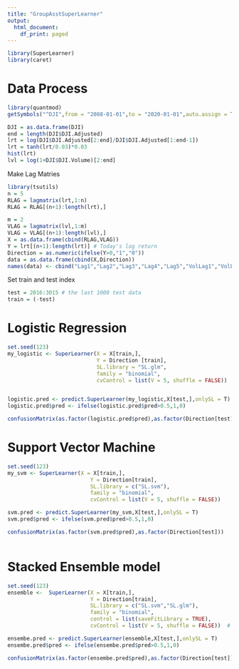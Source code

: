 ---
title: "GroupAsstSuperLearner"
output:
  html_document:
    df_print: paged
---


```{r error=FALSE, warning=FALSE, message=FALSE}
library(SuperLearner)
library(caret)
```

# Data Process
```{r error=FALSE, warning=FALSE, message=FALSE}
library(quantmod)
getSymbols("^DJI",from = "2008-01-01",to = "2020-01-01",auto.assign = TRUE)

DJI = as.data.frame(DJI)
end = length(DJI$DJI.Adjusted)
lrt = log(DJI$DJI.Adjusted[2:end]/DJI$DJI.Adjusted[1:end-1])
lrt = tanh(lrt/0.03)*0.03
hist(lrt)
lvl = log(1+DJI$DJI.Volume)[2:end]
```

Make Lag Matries
```{r error=FALSE, warning=FALSE, message=FALSE}
library(tsutils)
n = 5
RLAG = lagmatrix(lrt,1:n)
RLAG = RLAG[(n+1):length(lrt),]

m = 2
VLAG = lagmatrix(lvl,1:m)
VLAG = VLAG[(n+1):length(lvl),]
X = as.data.frame(cbind(RLAG,VLAG))
Y = lrt[(n+1):length(lrt)] # Today's log return
Direction = as.numeric(ifelse(Y>0,"1","0"))
data = as.data.frame(cbind(X,Direction))
names(data) <- cbind("Lag1","Lag2","Lag3","Lag4","Lag5","VolLag1","VolLag2","Direction")

```

Set train and test index
```{r error=FALSE, warning=FALSE, message=FALSE}
test = 2016:3015 # the last 1000 test data
train = (-test)
```

# Logistic Regression 
```{r error=FALSE, warning=FALSE, message=FALSE}
set.seed(123)
my_logistic <- SuperLearner(X = X[train,],
                            Y = Direction [train],
                            SL.library = "SL.glm",
                            family = "binomial",
                            cvControl = list(V = 5, shuffle = FALSE))


logistic.pred <- predict.SuperLearner(my_logistic,X[test,],onlySL = T)
logistic.pred$pred <- ifelse(logistic.pred$pred>0.5,1,0)

confusionMatrix(as.factor(logistic.pred$pred),as.factor(Direction[test]))

```
# Support Vector Machine
```{r error=FALSE, warning=FALSE, message=FALSE}
set.seed(123)
my_svm <- SuperLearner(X = X[train,],
                          Y = Direction[train],
                          SL.library = c("SL.svm"),
                          family = "binomial",
                          cvControl = list(V = 5, shuffle = FALSE))

svm.pred <- predict.SuperLearner(my_svm,X[test,],onlySL = T)
svm.pred$pred <- ifelse(svm.pred$pred>0.5,1,0)

confusionMatrix(as.factor(svm.pred$pred),as.factor(Direction[test]))



```

# Stacked Ensemble model
```{r error=FALSE, warning=FALSE, message=FALSE}
set.seed(123)
ensemble <-  SuperLearner(X = X[train,],
                          Y = Direction[train],
                          SL.library = c("SL.svm","SL.glm"),
                          family = "binomial",
                          control = list(saveFitLibrary = TRUE),
                          cvControl = list(V = 5, shuffle = FALSE))  # 

ensembe.pred <- predict.SuperLearner(ensemble,X[test,],onlySL = T)
ensembe.pred$pred <- ifelse(ensembe.pred$pred>0.5,1,0)

confusionMatrix(as.factor(ensembe.pred$pred),as.factor(Direction[test]))

```



